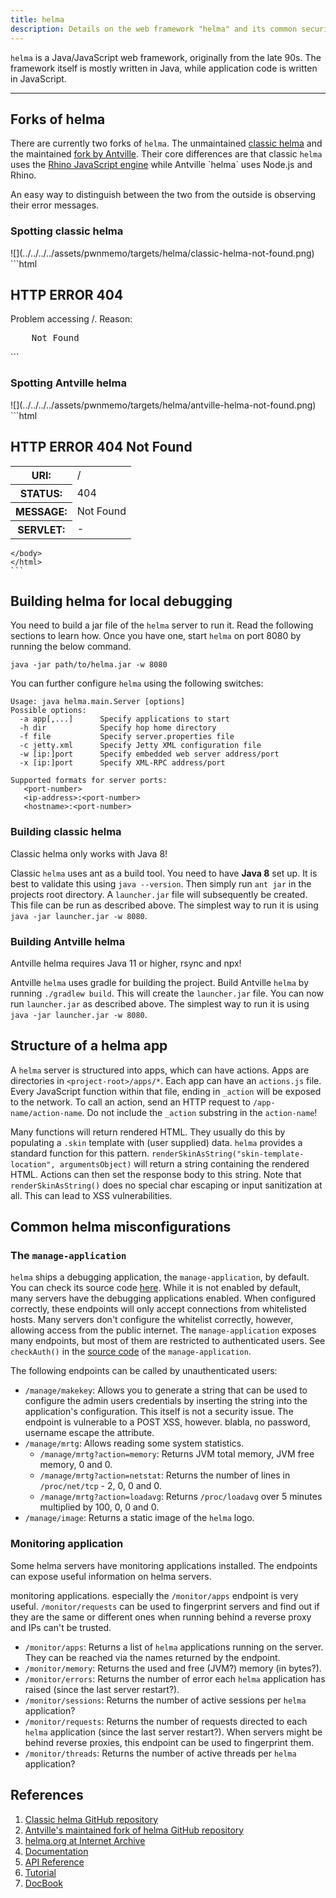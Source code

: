 ```yaml
---
title: helma
description: Details on the web framework "helma" and its common security issues.
---
```



`helma` is a Java/JavaScript web framework, originally from the late 90s. The framework itself is mostly written in Java,
while application code is written in JavaScript.

---

## Forks of helma

There are currently two forks of `helma`. The unmaintained [classic helma](https://github.com/helma-org/helma)
and the maintained [fork by Antville](https://github.com/antville/helma). Their core differences are that classic
`helma` uses the [Rhino JavaScript engine](https://en.wikipedia.org/wiki/Rhino_(JavaScript_engine)) while Antville
`helma` uses Node.js and Rhino.

An easy way to distinguish between the two from the outside is observing their error messages.

### Spotting classic helma

<Tabs>
  <TabItem label="rendered">
    ![](../../../../assets/pwnmemo/targets/helma/classic-helma-not-found.png)
  </TabItem>
  <TabItem label="html">
    ```html
    <html>
    <head>
      <meta http-equiv="Content-Type" content="text/html;charset=utf-8"/>
      <title>Error 404 Not Found</title>
    </head>
    <body><h2>HTTP ERROR 404</h2>
    <p>Problem accessing /. Reason:
      <pre>    Not Found</pre></p>
    </body>
    </html>
    ```
  </TabItem>
</Tabs>

### Spotting Antville helma

<Tabs>
  <TabItem label="rendered">
    ![](../../../../assets/pwnmemo/targets/helma/antville-helma-not-found.png)
  </TabItem>
  <TabItem label="html">
    ```html
    <html>
    <head>
      <meta http-equiv="Content-Type" content="text/html;charset=ISO-8859-1"/>
      <title>Error 404 Not Found</title>
    </head>
    <body><h2>HTTP ERROR 404 Not Found</h2>
    <table>
      <tr><th>URI:</th><td>/</td></tr>
      <tr><th>STATUS:</th><td>404</td></tr>
      <tr><th>MESSAGE:</th><td>Not Found</td></tr>
      <tr><th>SERVLET:</th><td>-</td></tr>
    </table>

    </body>
    </html>
    ```
  </TabItem>
</Tabs>

## Building helma for local debugging

You need to build a jar file of the `helma` server to run it. Read the following sections to learn how. Once you have one,
start `helma` on port 8080 by running the below command.

```shell
java -jar path/to/helma.jar -w 8080
```

You can further configure `helma` using the following switches:

```
Usage: java helma.main.Server [options]
Possible options:
  -a app[,...]      Specify applications to start
  -h dir            Specify hop home directory
  -f file           Specify server.properties file
  -c jetty.xml      Specify Jetty XML configuration file
  -w [ip:]port      Specify embedded web server address/port
  -x [ip:]port      Specify XML-RPC address/port

Supported formats for server ports:
   <port-number>
   <ip-address>:<port-number>
   <hostname>:<port-number>
```

### Building classic helma

<Aside type="caution">Classic helma only works with Java 8!</Aside>

Classic `helma` uses ant as a build tool. You need to have **Java 8** set up. It is best to validate this using
`java --version`. Then simply run `ant jar` in the projects root directory. A `launcher.jar` file will subsequently
be created. This file can be run as described above. The simplest way to run it is using
`java -jar launcher.jar -w 8080`.

### Building Antville helma

<Aside type="caution">Antville helma requires Java 11 or higher, rsync and npx!</Aside>

Antville `helma` uses gradle for building the project. Build Antville `helma` by running `./gradlew build`. This will
create the `launcher.jar` file. You can now run `launcher.jar` as described above. The simplest way to run it is
using `java -jar launcher.jar -w 8080`.

## Structure of a helma app

A `helma` server is structured into apps, which can have actions. Apps are directories in `<project-root>/apps/*`.
Each app can have an `actions.js` file. Every JavaScript function within that file, ending in `_action` will be exposed
to the network. To call an action, send an HTTP request to `/app-name/action-name`. Do not include the `_action`
substring in the `action-name`!

Many functions will return rendered HTML. They usually do this by populating a `.skin` template with (user supplied)
data. `helma` provides a standard function for this pattern.
`renderSkinAsString("skin-template-location", argumentsObject)` will return a string containing the rendered HTML.
Actions can then set the response body to this string. Note that `renderSkinAsString()` does no special char escaping
or input sanitization at all. This can lead to XSS vulnerabilities.

## Common helma misconfigurations

### The `manage-application`

`helma` ships a debugging application, the `manage-application`, by default. You can check its source code
[here](https://github.com/helma-org/helma/tree/master/apps/manage). While it is not enabled by default, many servers
have the debugging applications enabled. When configured correctly, these endpoints will only accept connections from
whitelisted hosts. Many servers don't configure the whitelist correctly, however, allowing access from the public
internet. The `manage-application` exposes many endpoints, but most of them are restricted to authenticated users.
See `checkAuth()` in the
[source code](https://github.com/helma-org/helma/blob/master/apps/manage/Global/functions.js#L107C10-L107C19)
of the `manage-application`.

The following endpoints can be called by unauthenticated users:

+ `/manage/makekey`: Allows you to generate a string that can be used to configure the admin users credentials by
  inserting the string into the application's configuration. This itself is not a security issue. The endpoint is
  vulnerable to a POST XSS, however. blabla, no password, username escape the attribute.
+ `/manage/mrtg`: Allows reading some system statistics.
  - `/manage/mrtg?action=memory`: Returns JVM total memory, JVM free memory, 0 and 0.
  - `/manage/mrtg?action=netstat`: Returns the number of lines in `/proc/net/tcp` - 2, 0, 0 and 0.
  - `/manage/mrtg?action=loadavg`: Returns `/proc/loadavg` over 5 minutes multiplied by 100, 0, 0 and 0.
+ `/manage/image`: Returns a static image of the `helma` logo.

### Monitoring application

Some helma servers have monitoring applications installed. The endpoints can expose useful information
on helma servers.


monitoring applications. especially the
`/monitor/apps` endpoint is very useful. `/monitor/requests` can be used to fingerprint servers and find out if they
are the same or different ones when running behind a reverse proxy and IPs can't be trusted.

+ `/monitor/apps`: Returns a list of `helma` applications running on the server. They can be reached via the names
  returned by the endpoint.
+ `/monitor/memory`: Returns the used and free (JVM?) memory (in bytes?).
+ `/monitor/errors`: Returns the number of error each `helma` application has raised (since the last server restart?).
+ `/monitor/sessions`: Returns the number of active sessions per `helma` application?
+ `/monitor/requests`: Returns the number of requests directed to each `helma` application (since the last server
  restart?). When servers might be behind reverse proxies, this endpoint can be used to fingerprint them.
+ `/monitor/threads`: Returns the number of active threads per `helma` application?

## References

1. [Classic helma GitHub repository](https://github.com/helma-org/helma)
2. [Antville's maintained fork of helma GitHub repository](https://github.com/antville/helma)
3. [helma.org at Internet Archive](http://web.archive.org/web/20180122132315/http://helma.org)
4. [Documentation](http://web.archive.org/web/20100530234322/http://helma.org/documentation/)
5. [API Reference](https://helma.serverjs.org/reference/)
6. [Tutorial](http://web.archive.org/web/20100526182848/http://helma.org/Documentation/Object-Relational+Mapping+Tutorial/)
7. [DocBook](http://dev.orf.at/download/helma/documentation/documentation.pdf)
